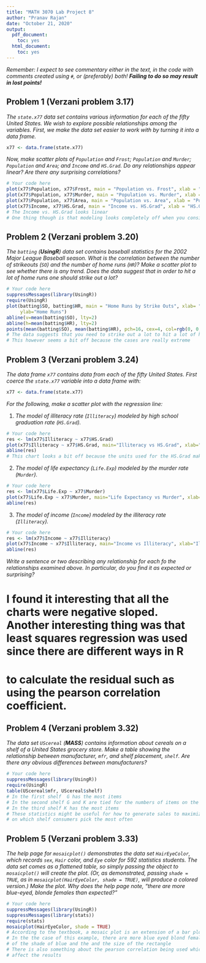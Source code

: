 ```yaml
---
title: "MATH 3070 Lab Project 8"
author: "Pranav Rajan"
date: "October 21, 2020"
output:
  pdf_document:
    toc: yes
  html_document:
    toc: yes
---
```


*Remember: I expect to see commentary either in the text, in the code with comments created using `#`, or (preferably) both! **Failing to do so may result in lost points!***

## Problem 1 (Verzani problem 3.17)
*The `state.x77` data set contains various information for each of the fifty United States. We wish to explore possible relationships among the variables. First, we make the data set easier to work with by turning it into a data frame.*

```r
x77 <- data.frame(state.x77)
```

*Now, make scatter plots of `Population` and `Frost`; `Population` and `Murder`; `Population` and `Area`; and `Income` and `HS.Grad`. Do any relationships appear linear? Are there any surprising correlations?*

```r
# Your code here
plot(x77$Population, x77$Frost, main = "Population vs. Frost", xlab = "Population", ylab = "Frost")
plot(x77$Population, x77$Murder, main = "Population vs. Murder", xlab = "Population", ylab = "Murder")
plot(x77$Population, x77$Area, main = "Population vs. Area", xlab = "Population", ylab = "Area")
plot(x77$Income, x77$HS.Grad, main = "Income vs. HS.Grad", xlab = "HS.Grad", ylab = "Income")
# The Income vs. HS.Grad looks linear
# One thing though is that modeling looks completely off when you consider the different x and y variables
```

## Problem 2 (Verzani problem 3.20)
*The `batting` (**UsingR**) data set contains baseball statistics for the 2002 Major League Baseball season. What is the correlation between the number of strikeouts (`SO`) and the number of home runs (`HR`)? Make a scatter plot to see whether there is any trend. Does the data suggest that in order to hit a lot of home runs one should strike out a lot?*

```r
# Your code here
suppressMessages(library(UsingR))
require(UsingR)
plot(batting$SO, batting$HR, main = "Home Runs by Strike Outs", xlab= "Strike Outs",
     ylab="Home Runs")
abline(v=mean(batting$SO), lty=2)
abline(h=mean(batting$HR), lty=2)
points(mean(batting$SO), mean(batting$HR), pch=16, cex=4, col=rgb(0, 0, 0, .25))
# The data suggests that you need to strike out a lot to hit a lot of home runs.
# This however seems a bit off because the cases are really extreme
```

## Problem 3 (Verzani problem 3.24)
*The data frame `x77` contains data from each of the fifty United States. First coerce the `state.x77` variable into a data frame with:*

```r
x77 <- data.frame(state.x77)
```

*For the following, make a scatter plot with the regression line:*

1. *The model of illiteracy rate (`Illiteracy`) modeled by high school graduation rate (`HS.Grad`).*

```r
# Your code here
res <- lm(x77$Illiteracy ~ x77$HS.Grad)
plot(x77$Illiteracy ~ x77$HS.Grad, main="Illiteracy vs HS.Grad", xlab="HS.Grad", ylab = "Illiteracy")
abline(res)
# This chart looks a bit off because the units used for the HS.Grad make no sense
```

2. *The model of life expectancy (`Life.Exp`) modeled by the murder rate (`Murder`).*

```r
# Your code here
res <- lm(x77$Life.Exp ~ x77$Murder)
plot(x77$Life.Exp ~ x77$Murder, main="Life Expectancy vs Murder", xlab="Murder", ylab = "Life Expectancy")
abline(res)
```

3. *The model of income (`Income`) modeled by the illiteracy rate (`Illiteracy`).*

```r
# Your code here
res <- lm(x77$Income ~ x77$Illiteracy)
plot(x77$Income ~ x77$Illiteracy, main="Income vs Illiteracy", xlab="Illiteracy", ylab = "Income")
abline(res)
```

*Write a sentence or two describing any relationship for each fo the relationships examined above. In particular, do you find it as expected or surprising?*

# I found it interesting that all the charts were negative sloped. Another interesting thing was that least squares regression was used since there are different ways in R
# to calculate the residual such as using the pearson correlation coefficient.

## Problem 4 (Verzani problem 3.32)
*The data set `UScereal` (**MASS**) contains information about cereals on a shelf of a United States grocery store. Make a table showing the relationship between manufacturer, `mfr`, and shelf placement, `shelf`. Are there any obvious differences between manufacturers?*

```r
# Your code here
suppressMessages(library(UsingR))
require(UsingR)
table(UScereal$mfr, UScereal$shelf)
# In the first shelf  G has the most items
# In the second shelf G and K are tied for the numbers of items on the second shelf
# In the third shelf K has the most items
# These statistics might be useful for how to generate sales to maximize depending
# on which shelf consumers pick the most often
```

## Problem 5 (Verzani problem 3.33)
*The help page for `mosaicplot()` demonstrates the data set `HairEyeColor`, which records `sex`, `Hair` color, and `Eye` color for 592 statistics students. The data set comes as a flattened table, so simply passing the object to `mosaicplot()` will create the plot. (Or, as demonstrated, passing `shade = TRUE`, as in `mosaicplot(HairEyeColor, shade = TRUE)`, will produce a colored version.)*
*Make the plot. Why does the help page note, "there are more blue-eyed, blonde females than expected?"*

```r
# Your code here
suppressMessages(library(UsingR))
suppressMessages(library(stats))
require(stats)
mosaicplot(HairEyeColor, shade = TRUE)
# According to the textbook, a mosaic plot is an extension of a bar plot that makes it possible to view two or more categorical variables
# In the the case of this example, there are more blue eyed blond females based on the darkness
# of the shade of blue and the and the size of the rectangle
# There is also something about the pearson correlation being used which might also 
# affect the results

```